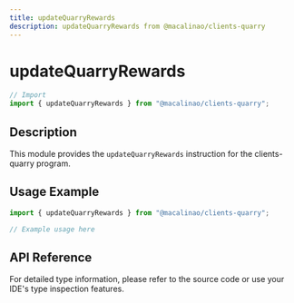 ```yaml
---
title: updateQuarryRewards
description: updateQuarryRewards from @macalinao/clients-quarry
---
```


# updateQuarryRewards

```typescript
// Import
import { updateQuarryRewards } from "@macalinao/clients-quarry";
```

## Description

This module provides the `updateQuarryRewards` instruction for the clients-quarry program.

## Usage Example

```typescript
import { updateQuarryRewards } from "@macalinao/clients-quarry";

// Example usage here
```

## API Reference

For detailed type information, please refer to the source code or use your IDE's type inspection features.
